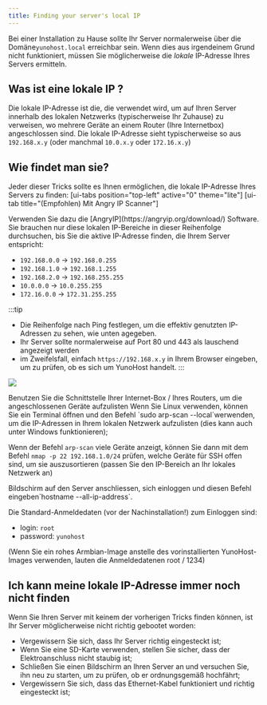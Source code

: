 ```yaml
---
title: Finding your server's local IP
---
```



Bei einer Installation zu Hause sollte Ihr Server normalerweise über die Domäne`yunohost.local` erreichbar sein. Wenn dies aus irgendeinem Grund nicht funktioniert, müssen Sie möglicherweise die *lokale* IP-Adresse Ihres Servers ermitteln.

## Was ist eine lokale IP ?

Die lokale IP-Adresse ist die, die verwendet wird, um auf Ihren Server innerhalb des lokalen Netzwerks (typischerweise Ihr Zuhause) zu verweisen, wo mehrere Geräte an einem Router (Ihre Internetbox) angeschlossen sind. Die lokale IP-Adresse sieht typischerweise so aus `192.168.x.y` (oder manchmal `10.0.x.y` oder `172.16.x.y`)

## Wie findet man sie?

Jeder dieser Tricks sollte es Ihnen ermöglichen, die lokale IP-Adresse Ihres Servers zu finden:
[ui-tabs position="top-left" active="0" theme="lite"]
[ui-tab title="(Empfohlen) Mit Angry IP Scanner"]

<Tabs>
<TabItem value="angryip" label="With AngryIP (Recommended)" default>
Verwenden Sie dazu die [AngryIP](https://angryip.org/download/) Software. Sie brauchen nur diese lokalen IP-Bereiche in dieser Reihenfolge durchsuchen, bis Sie die aktive IP-Adresse finden, die Ihrem Server entspricht:

- `192.168.0.0` -> `192.168.0.255`
- `192.168.1.0` -> `192.168.1.255`
- `192.168.2.0` -> `192.168.255.255`
- `10.0.0.0` -> `10.0.255.255`
- `172.16.0.0` -> `172.31.255.255`

:::tip
- Die Reihenfolge nach Ping festlegen, um die effektiv genutzten IP-Adressen zu sehen, wie unten agegeben.
- Ihr Server sollte normalerweise auf Port 80 und 443 als lauschend angezeigt werden
- im Zweifelsfall, einfach `https://192.168.x.y` in Ihrem Browser eingeben, um zu prüfen, ob es sich um YunoHost handelt.
:::

![](/img/angryip.png)
</TabItem>

<TabItem value="router" label="Mit Ihrem internet-Router / box">
Benutzen Sie die Schnittstelle Ihrer Internet-Box / Ihres Routers, um die angeschlossenen Geräte aufzulisten
</TabItem>

<TabItem value="arp-scan" label="With arp-scan">
Wenn Sie Linux verwenden, können Sie ein Terminal öffnen und den Befehl `sudo arp-scan --local`werwenden, um die IP-Adressen in Ihrem lokalen Netzwerk aufzulisten (dies kann auch unter Windows funktionieren);

Wenn der Befehl `arp-scan` viele Geräte anzeigt, können Sie dann mit dem Befehl `nmap -p 22 192.168.1.0/24` prüfen, welche Geräte für SSH offen sind, um sie auszusortieren (passen Sie den IP-Bereich an Ihr lokales Netzwerk an)
</TabItem>

<TabItem value="direct" label="With a direct access on the server">
Bildschirm auf den Server anschliessen, sich einloggen und diesen Befehl eingeben`hostname --all-ip-address`.

Die Standard-Anmeldedaten (vor der Nachinstallation!) zum Einloggen sind:

- login: `root`
- password: `yunohost`

(Wenn Sie ein rohes Armbian-Image anstelle des vorinstallierten YunoHost-Images verwenden, lauten die Anmeldedatenen root / 1234)
</TabItem>

</Tabs>

## Ich kann meine lokale IP-Adresse immer noch nicht finden

Wenn Sie Ihren Server mit keinem der vorherigen Tricks finden können, ist Ihr Server möglicherweise nicht richtig gebootet worden:

- Vergewissern Sie sich, dass Ihr Server richtig eingesteckt ist;
- Wenn Sie eine SD-Karte verwenden, stellen Sie sicher, dass der Elektroanschluss nicht staubig ist;
- Schließen Sie einen Bildschirm an Ihren Server an und versuchen Sie, ihn neu zu starten, um zu prüfen, ob er ordnungsgemäß hochfährt;
- Vergewissern Sie sich, dass das Ethernet-Kabel funktioniert und richtig eingesteckt ist;
